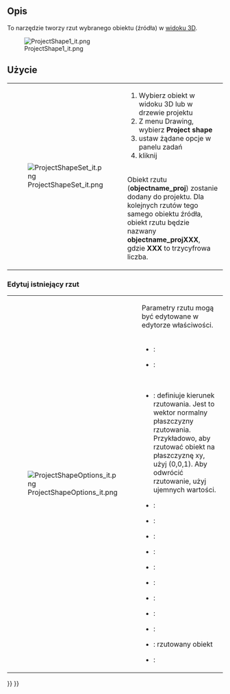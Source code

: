 <languages/>

{{GuiCommand/pl
|Name=Drawing ProjectShape
|Name/pl=Drawing ProjectShape
|Empty=1
|Workbenches=[[Drawing Workbench/pl|Drawing]]
|MenuLocation=Drawing → Project shape
}}

==Opis==
To narzędzie tworzy rzut wybranego obiektu (źródła) w <u>widoku 3D</u>.

[[File:ProjectShape1_it.png]]


<span id="Usage"></span>
==Użycie==

{|
| [[File:ProjectShapeSet_it.png]]
|
# Wybierz obiekt w widoku 3D lub w drzewie projektu
# Z menu Drawing, wybierz '''Project shape'''
# ustaw żądane opcje w panelu zadań
# kliknij {{KEY|OK}}
<br />
Obiekt rzutu ('''objectname_proj''') zostanie dodany do projektu. Dla kolejnych rzutów tego samego obiektu źródła, obiekt rzutu będzie nazwany '''objectname_projXXX''', gdzie '''XXX''' to trzycyfrowa liczba.
|}

<span id="Edit_an_existing_projection"></span>
=== Edytuj istniejący rzut ===

{|
| [[File:ProjectShapeOptions_it.png|right]]
|
Parametry rzutu mogą być edytowane w edytorze właściwości.
<br /><br />
{{KEY|Base}}
* {{PropertyData|Label}} :
* {{PropertyData|Placement}} :
<br />
{{KEY|Projection}}
* {{PropertyData|Direction}} : definiuje kierunek rzutowania. Jest to wektor normalny płaszczyzny rzutowania. Przykładowo, aby rzutować obiekt na płaszczyznę xy, użyj (0,0,1). Aby odwrócić rzutowanie, użyj ujemnych wartości.
* {{PropertyData|HCompound}} :
* {{PropertyData|Iso Line HCompound}} :
* {{PropertyData|Iso Line VCompound}} :
* {{PropertyData|Out Line HCompound}} :
* {{PropertyData|Out Line VCompound}} :
* {{PropertyData|Rg1 Line HCompound}} :
* {{PropertyData|Rg1 Line VCompound}} :
* {{PropertyData|Rg NLine HCompound}} :
* {{PropertyData|Rg NLine VCompound}} :
* {{PropertyData|Source}} : rzutowany obiekt
* {{PropertyData|VCompound}} :
|}


{{Drawing Tools navi{{#translation:}}}}
{{Userdocnavi{{#translation:}}}}